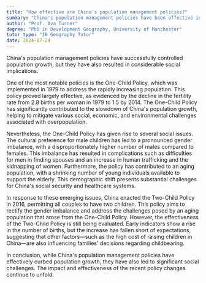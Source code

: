 ```yaml
---
title: "How effective are China’s population management policies?"
summary: "China's population management policies have been effective in controlling population growth but have had significant social implications."
author: "Prof. Ava Turner"
degree: "PhD in Development Geography, University of Manchester"
tutor_type: "IB Geography Tutor"
date: 2024-07-24
---
```


China's population management policies have successfully controlled population growth, but they have also resulted in considerable social implications.

One of the most notable policies is the One-Child Policy, which was implemented in 1979 to address the rapidly increasing population. This policy proved largely effective, as evidenced by the decline in the fertility rate from $2.8$ births per woman in 1979 to $1.5$ by 2014. The One-Child Policy has significantly contributed to the slowdown of China's population growth, helping to mitigate various social, economic, and environmental challenges associated with overpopulation.

Nevertheless, the One-Child Policy has given rise to several social issues. The cultural preference for male children has led to a pronounced gender imbalance, with a disproportionately higher number of males compared to females. This imbalance has resulted in complications such as difficulties for men in finding spouses and an increase in human trafficking and the kidnapping of women. Furthermore, the policy has contributed to an aging population, with a shrinking number of young individuals available to support the elderly. This demographic shift presents substantial challenges for China's social security and healthcare systems.

In response to these emerging issues, China enacted the Two-Child Policy in 2016, permitting all couples to have two children. This policy aims to rectify the gender imbalance and address the challenges posed by an aging population that arose from the One-Child Policy. However, the effectiveness of the Two-Child Policy is still being evaluated. Early indicators show a rise in the number of births, but the increase has fallen short of expectations, suggesting that other factors—such as the high cost of raising children in China—are also influencing families' decisions regarding childbearing.

In conclusion, while China's population management policies have effectively curbed population growth, they have also led to significant social challenges. The impact and effectiveness of the recent policy changes continue to unfold.
    